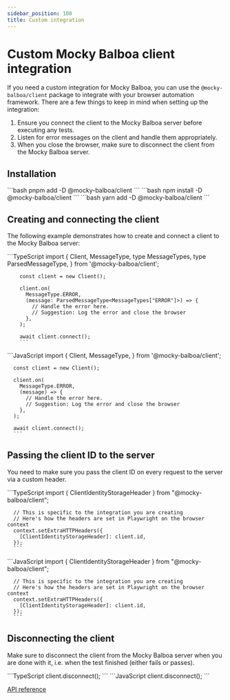 ```yaml
---
sidebar_position: 100
title: Custom integration
---
```

<head>
    <title>Custom client integrations | Mocky Balboa</title>
</head>


# Custom Mocky Balboa client integration

If you need a custom integration for Mocky Balboa, you can use the `@mocky-balboa/client` package to integrate with your browser automation framework. There are a few things to keep in mind when setting up the integration:

1. Ensure you connect the client to the Mocky Balboa server before executing any tests.
1. Listen for error messages on the client and handle them appropriately.
1. When you close the browser, make sure to disconnect the client from the Mocky Balboa server.

## Installation

<Tabs groupId="package-manager">
  <TabItem value="pnpm" label="pnpm" default>
      ```bash
      pnpm add -D @mocky-balboa/client
      ```
    </TabItem>
  <TabItem value="npm" label="npm">
    ```bash
    npm install -D @mocky-balboa/client
    ```
  </TabItem>
  <TabItem value="yarn" label="yarn">
    ```bash
    yarn add -D @mocky-balboa/client
    ```
  </TabItem>
</Tabs>

## Creating and connecting the client

The following example demonstrates how to create and connect a client to the Mocky Balboa server:

<Tabs groupId="javascript-language">
  <TabItem value="typescript" label="TypeScript" default>
        ```TypeScript
        import {
          Client,
          MessageType,
          type MessageTypes,
          type ParsedMessageType,
        } from '@mocky-balboa/client';

        const client = new Client();

        client.on(
          MessageType.ERROR,
          (message: ParsedMessageType<MessageTypes["ERROR"]>) => {
            // Handle the error here.
            // Suggestion: Log the error and close the browser
          },
        );

        await client.connect();
        ```
  </TabItem>
  <TabItem value="javascript" label="JavaScript">
      ```JavaScript
      import {
        Client,
        MessageType,
      } from '@mocky-balboa/client';

      const client = new Client();

      client.on(
        MessageType.ERROR,
        (message) => {
          // Handle the error here.
          // Suggestion: Log the error and close the browser
        },
      );

      await client.connect();
      ```
  </TabItem>
</Tabs>

## Passing the client ID to the server

You need to make sure you pass the client ID on every request to the server via a custom header.

<Tabs groupId="javascript-language">
  <TabItem value="typescript" label="TypeScript" default>
      ```TypeScript
      import { ClientIdentityStorageHeader } from "@mocky-balboa/client";

      // This is specific to the integration you are creating
      // Here's how the headers are set in Playwright on the browser context
      context.setExtraHTTPHeaders({
        [ClientIdentityStorageHeader]: client.id,
      });
      ```
  </TabItem>
  <TabItem value="javascript" label="JavaScript">
      ```JavaScript
      import { ClientIdentityStorageHeader } from "@mocky-balboa/client";

      // This is specific to the integration you are creating
      // Here's how the headers are set in Playwright on the browser context
      context.setExtraHTTPHeaders({
        [ClientIdentityStorageHeader]: client.id,
      });
      ```
  </TabItem>
</Tabs>

## Disconnecting the client

Make sure to disconnect the client from the Mocky Balboa server when you are done with it, i.e. when the test finished (either fails or passes).

<Tabs groupId="javascript-language">
  <TabItem value="typescript" label="TypeScript" default>
      ```TypeScript
      client.disconnect();
      ```
  </TabItem>
  <TabItem value="javascript" label="JavaScript">
      ```JavaScript
      client.disconnect();
      ```
  </TabItem>
</Tabs>

[API reference](https://api-reference.mockybalboa.com/modules/_mocky-balboa_client.html)
